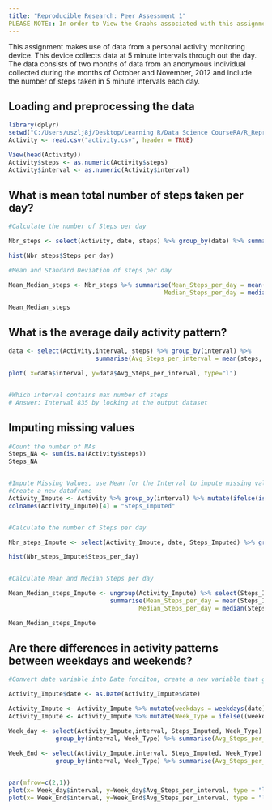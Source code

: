 ---
title: "Reproducible Research: Peer Assessment 1"
PLEASE NOTE:: In order to View the Graphs associated with this assignment, you must look at the HTML posting.  Thanks.. 
---

This assignment makes use of data from a personal activity monitoring device. This device collects data at 5 minute intervals through out the day. The data consists of two months of data from an anonymous individual collected during the months of October and November, 2012 and include the number of steps taken in 5 minute intervals each day.


## Loading and preprocessing the data
```{r}
library(dplyr)
setwd("C:/Users/uszlj8j/Desktop/Learning R/Data Science CourseRA/R_Reproducable_Research")
Activity <- read.csv("activity.csv", header = TRUE)

View(head(Activity))
Activity$steps <- as.numeric(Activity$steps)
Activity$interval <- as.numeric(Activity$interval)

```




## What is mean total number of steps taken per day?
```{r, echo=TRUE}

#Calculate the number of Steps per day

Nbr_steps <- select(Activity, date, steps) %>% group_by(date) %>% summarise(Steps_per_day = sum(steps))

hist(Nbr_steps$Steps_per_day)

#Mean and Standard Deviation of steps per day

Mean_Median_steps <- Nbr_steps %>% summarise(Mean_Steps_per_day = mean(Steps_per_day, na.rm = TRUE), 
                                           Median_Steps_per_day = median(Steps_per_day, na.rm = TRUE))

Mean_Median_steps
```



## What is the average daily activity pattern?
```{r, echo=TRUE}

data <- select(Activity,interval, steps) %>% group_by(interval) %>% 
                        summarise(Avg_Steps_per_interval = mean(steps, na.rm = TRUE))

plot( x=data$interval, y=data$Avg_Steps_per_interval, type="l")


#Which interval contains max number of steps
# Answer: Interval 835 by looking at the output dataset

```



## Imputing missing values
```{r}

#Count the number of NAs
Steps_NA <- sum(is.na(Activity$steps))
Steps_NA


#Impute Missing Values, use Mean for the Interval to impute missing values
#Create a new dataframe
Activity_Impute <- Activity %>% group_by(interval) %>% mutate(ifelse(is.na(steps),mean(steps, na.rm = TRUE),steps))
colnames(Activity_Impute)[4] = "Steps_Imputed"


#Calculate the number of Steps per day

Nbr_steps_Impute <- select(Activity_Impute, date, Steps_Imputed) %>% group_by(date) %>% summarise(Steps_per_day = sum(Steps_Imputed))

hist(Nbr_steps_Impute$Steps_per_day)


#Calculate Mean and Median Steps per day

Mean_Median_steps_Impute <- ungroup(Activity_Impute) %>% select(Steps_Imputed)  %>% 
                            summarise(Mean_Steps_per_day = mean(Steps_Imputed), 
                                    Median_Steps_per_day = median(Steps_Imputed))

Mean_Median_steps_Impute

```



## Are there differences in activity patterns between weekdays and weekends?
```{r}

#Convert date variable into Date funciton, create a new variable that gives the weekday

Activity_Impute$date <- as.Date(Activity_Impute$date)

Activity_Impute <- Activity_Impute %>% mutate(weekdays = weekdays(date))
Activity_Impute <- Activity_Impute %>% mutate(Week_Type = ifelse((weekdays %in% c("Saturday", "Sunday")),"Week_End", "Week_Day"))

Week_day <- select(Activity_Impute,interval, Steps_Imputed, Week_Type) %>% filter(Week_Type == "Week_Day") %>%
             group_by(interval, Week_Type) %>% summarise(Avg_Steps_per_interval = mean(Steps_Imputed, na.rm = TRUE))

Week_End <- select(Activity_Impute,interval, Steps_Imputed, Week_Type) %>% filter(Week_Type == "Week_End") %>%
             group_by(interval, Week_Type) %>% summarise(Avg_Steps_per_interval = mean(Steps_Imputed, na.rm = TRUE))

 
par(mfrow=c(2,1)) 
plot(x= Week_day$interval, y=Week_day$Avg_Steps_per_interval, type = "l")
plot(x= Week_End$interval, y=Week_End$Avg_Steps_per_interval, type = "l")

```


